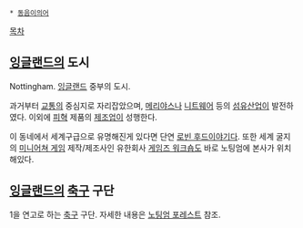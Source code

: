  * [[동음이의어]]

[[목차]]
== [[잉글랜드]]의 도시 ==
Nottingham. [[잉글랜드]] 중부의 도시.

과거부터 [[교통]]의 중심지로 자리잡았으며, [[메리야스]]나 [[니트웨어]] 등의 [[섬유]][[산업]]이 발전하였다. 이외에 [[피혁]] 제품의 [[제조업]]이 성행한다.

이 동네에서 세계구급으로 유명해진게 있다면 단연 [[로빈 후드]]이야기다.
또한 세계 굴지의 [[미니어쳐 게임]] 제작/제조사인 유한회사 [[게임즈 워크숍]]도 바로 노팅엄에 본사가 위치해있다.

== [[잉글랜드]]의 [[축구]] 구단 ==
1을 연고로 하는 [[축구]] 구단. 자세한 내용은 [[노팅엄 포레스트]] 참조.
